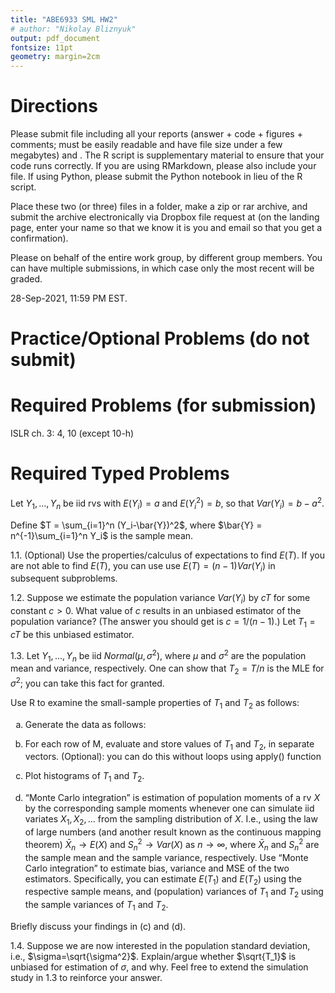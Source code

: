 ```yaml
---
title: "ABE6933 SML HW2"
# author: "Nikolay Bliznyuk"
output: pdf_document
fontsize: 11pt
geometry: margin=2cm
---
```


# Directions

Please submit \textbf{ONE PDF} file including all your reports (answer + code + figures + comments; must be easily readable and have file size under a few megabytes) and \textbf{ONE R code script}. The R script is supplementary material to ensure that your code runs correctly. If you are using RMarkdown, please also include your \texttt{.Rmd} file. If using Python, please submit the Python notebook in lieu of the R script.

Place these two (or three) files in a folder, make a zip or rar archive, and submit the archive electronically via Dropbox file request  at \texttt{\url{tinyurl.com/nbliznyuk-submit-files}}
(on the landing page, enter your name so that we know it is you and email so that you get a confirmation).

Please \textbf{submit only ONE solution} on behalf of the entire work group, \textbf{NOT separate/individual solutions} by different group members. You can have multiple submissions, in which case only the most recent will be graded.



\textbf{Deadline:} 28-Sep-2021, 11:59 PM EST. 


# Practice/Optional Problems (do not submit)
\begin{enumerate}


\item ISLR ch. 3: 5,8,9,13


\item Complete the R lab in Section 3.6 of ISLR.

\item Vector calculus (of several variables); the (linear) least squares problem: solve the problem in the posted pdf, file name "vector.calculus.review.SML.FA16.pdf"
[DO NOT SUBMIT: the pdf file contains the solution; please solve on your own without consulting the solution; then check the solution. References in the pdf file like 6.1, 6.2, etc, refer to the subproblems of this problem.]


\end{enumerate}

# Required Problems (for submission)

ISLR ch. 3: 4, 10 (except 10-h)

\bigskip

# Required Typed Problems

\textbf{Typed Problem 1.}

Let $Y_1,...,Y_n$ be iid rvs with $E(Y_i)=a$ and $E(Y_i^2)=b$, so that $Var(Y_i)=b-a^2$.

Define $T = \sum_{i=1}^n (Y_i-\bar{Y})^2$, where $\bar{Y} = n^{-1}\sum_{i=1}^n Y_i$ is the sample mean.

1.1. (Optional) 
Use the properties/calculus of expectations to find $E(T)$.
If you are not able to find $E(T)$, you can use use $E(T) = (n-1)Var(Y_i)$ in subsequent subproblems.

1.2. Suppose we estimate the population variance $Var(Y_i)$ by $cT$ for some constant $c>0$. What value of $c$ results in an unbiased estimator of the population variance? 
(The answer you should get is $c=1/(n-1)$.) Let $T_1 = cT$ be this unbiased estimator.

1.3. Let $Y_1,...,Y_n$ be iid $Normal(\mu,\sigma^2)$, where $\mu$ and $\sigma^2$ are the population mean and variance, respectively. 
One can show that $T_2 = T/n$ is the MLE for $\sigma^2$; you can take this fact for granted.

Use R to examine the small-sample properties of $T_1$ and $T_2$ as follows:

(a) Generate the data as follows:
\begin{verbatim}
m=1000; n=4; # n is the sample size; m is the # of replications
set.seed(0); 
M = matrix(rnorm(m*n),nrow=m); # default parameters in rnorm are mean=0, sd=1;
# M is an m-by-n matrix with replications of the experiment stored in rows
\end{verbatim}

(b) For each row of M, evaluate and store values of $T_1$ and $T_2$, in separate vectors.
(Optional): you can do this without loops using apply() function

(c) Plot histograms of $T_1$ and $T_2$.

(d) "Monte Carlo integration" is estimation of population moments of a rv $X$ by the corresponding sample moments whenever one can simulate iid variates $X_1,X_2,\ldots$ from the sampling distribution of $X$. I.e., using the law of large numbers (and another result known as the continuous mapping theorem) $\bar{X}_n \rightarrow E(X)$ and $S_n^2 \rightarrow Var(X)$ as $n\rightarrow \infty$, where $\bar{X}_n$ and $S_n^2$ are the sample mean and the sample variance, respectively. 
Use "Monte Carlo integration" to estimate bias, variance and MSE of the two estimators. Specifically, you can estimate $E(T_1)$ and $E(T_2)$ using the respective sample means, and (population) variances of $T_1$ and $T_2$ using the sample variances of $T_1$ and $T_2$.

  Briefly discuss your findings in (c) and (d).

1.4. Suppose we are now interested in the population standard deviation, i.e., $\sigma=\sqrt{\sigma^2}$. Explain/argue whether $\sqrt{T_1}$ is unbiased for estimation of $\sigma$, and why. Feel free to extend the simulation study in 1.3 to reinforce your answer.



